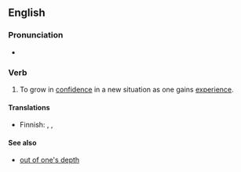 ==English==

===Pronunciation===
* {{audio|en|en-au-find one's feet.ogg|Audio (AU)}}

===Verb===
{{en-verb|find<,,found> one's feet}}

# {{lb|en|idiomatic}} To grow in [[confidence]] in a new situation as one gains [[experience]].
#: {{ux|en|If you ask for help when you need it, you will soon '''find your feet'''.}}

====Translations====
{{trans-top|grow in confidence}}
* Finnish: {{t+|fi|sopeutua}}, {{t|fi|[[saada]] [[itsevarmuus|itsevarmuutta]]}}, {{t|fi|[[kerätä]] [[itsevarmuus|itsevarmuutta]]}}
{{trans-mid}}
{{trans-bottom}}

====See also====
* [[out of one's depth]]